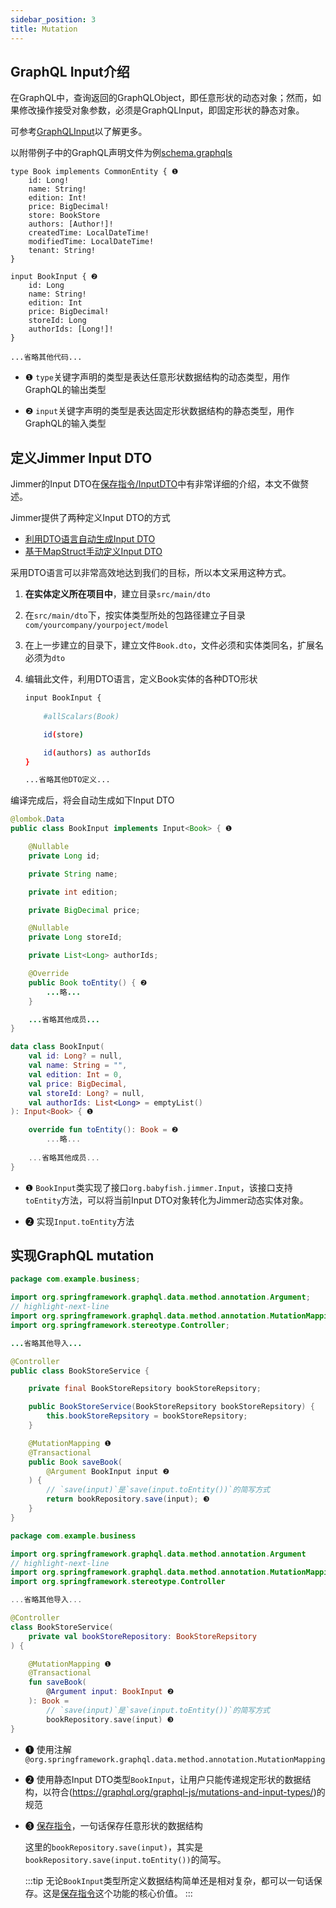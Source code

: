 ```yaml
---
sidebar_position: 3
title: Mutation
---
```



## GraphQL Input介绍

在GraphQL中，查询返回的GraphQLObject，即任意形状的动态对象；然而，如果修改操作接受对象参数，必须是GraphQLInput，即固定形状的静态对象。

可参考[GraphQLInput](https://graphql.org/graphql-js/mutations-and-input-types/)以了解更多。

以附带例子中的GraphQL声明文件为例[schema.graphqls](https://github.com/babyfish-ct/jimmer/blob/main/example/java/jimmer-sql-graphql/src/main/resources/graphql/schema.graphqls)

```
type Book implements CommonEntity { ❶
    id: Long!
    name: String!
    edition: Int!
    price: BigDecimal!
    store: BookStore
    authors: [Author!]!
    createdTime: LocalDateTime!
    modifiedTime: LocalDateTime!
    tenant: String!
}

input BookInput { ❷
    id: Long
    name: String!
    edition: Int
    price: BigDecimal!
    storeId: Long
    authorIds: [Long!]!
}

...省略其他代码...
```

-   ❶ `type`关键字声明的类型是表达任意形状数据结构的动态类型，用作GraphQL的输出类型

-   ❷ `input`关键字声明的类型是表达固定形状数据结构的静态类型，用作GraphQL的输入类型

## 定义Jimmer Input DTO

Jimmer的Input DTO在[保存指令/InputDTO](../mutation/save-command/input-dto)中有非常详细的介绍，本文不做赘述。

Jimmer提供了两种定义Input DTO的方式

-   [利用DTO语言自动生成Input DTO](../object/view/dto-language)
-   [基于MapStruct手动定义Input DTO](../object/view/mapstruct)

采用DTO语言可以非常高效地达到我们的目标，所以本文采用这种方式。

1.  **在实体定义所在项目中**，建立目录`src/main/dto`

2.  在`src/main/dto`下，按实体类型所处的包路径建立子目录`com/yourcompany/yourpoject/model`

3.  在上一步建立的目录下，建立文件`Book.dto`，文件必须和实体类同名，扩展名必须为`dto`

4.  编辑此文件，利用DTO语言，定义Book实体的各种DTO形状

    ```sh title="Book.dto"
    input BookInput {
        
        #allScalars(Book)

        id(store)

        id(authors) as authorIds
    }

    ...省略其他DTO定义...
    ```

编译完成后，将会自动生成如下Input DTO

<Tabs groupId="language">
<TabItem value="java" label="Java">

```java title="BookInput.java"
@lombok.Data
public class BookInput implements Input<Book> { ❶

    @Nullable
    private Long id;

    private String name;

    private int edition;

    private BigDecimal price;

    @Nullable
    private Long storeId;

    private List<Long> authorIds;

    @Override
    public Book toEntity() { ❷
        ...略...
    }

    ...省略其他成员...
}
```

</TabItem>
<TabItem value="kotlin" label="Kotlin">

```kotlin title="BookInput.kt"
data class BookInput(
    val id: Long? = null,
    val name: String = "",
    val edition: Int = 0,
    val price: BigDecimal,
    val storeId: Long? = null,
    val authorIds: List<Long> = emptyList()
): Input<Book> { ❶

    override fun toEntity(): Book = ❷
        ...略...
    
    ...省略其他成员...
}
```

</TabItem>
</Tabs>

-   ❶ `BookInput`类实现了接口`org.babyfish.jimmer.Input`，该接口支持`toEntity`方法，可以将当前Input DTO对象转化为Jimmer动态实体对象。

-   ❷ 实现`Input.toEntity`方法

## 实现GraphQL mutation

<Tabs groupId="language">
<TabItem value="java" label="Java">

```java title="BookStoreService.java"
package com.example.business;

import org.springframework.graphql.data.method.annotation.Argument;
// highlight-next-line
import org.springframework.graphql.data.method.annotation.MutationMapping;
import org.springframework.stereotype.Controller;

...省略其他导入...

@Controller
public class BookStoreService {

    private final BookStoreRepsitory bookStoreRepsitory;

    public BookStoreService(BookStoreRepsitory bookStoreRepsitory) {
        this.bookStoreRepsitory = bookStoreRepsitory;
    }

    @MutationMapping ❶
    @Transactional
    public Book saveBook(
        @Argument BookInput input ❷
    ) {
        // `save(input)`是`save(input.toEntity())`的简写方式
        return bookRepository.save(input); ❸
    }
}
```

</TabItem>
<TabItem value="kotlin" label="Kotlin">

```kotlin title="BookStoreService.kt"
package com.example.business

import org.springframework.graphql.data.method.annotation.Argument
// highlight-next-line
import org.springframework.graphql.data.method.annotation.MutationMapping
import org.springframework.stereotype.Controller

...省略其他导入...

@Controller
class BookStoreService(
    private val bookStoreRepository: BookStoreRepsitory
) {

    @MutationMapping ❶
    @Transactional
    fun saveBook(
        @Argument input: BookInput ❷
    ): Book =
        // `save(input)`是`save(input.toEntity())`的简写方式
        bookRepository.save(input) ❸
}
```

</TabItem>
</Tabs>

-   ❶ 使用注解`@org.springframework.graphql.data.method.annotation.MutationMapping`

-   ❷ 使用静态Input DTO类型`BookInput`，让用户只能传递规定形状的数据结构，以符合(https://graphql.org/graphql-js/mutations-and-input-types/)的规范

-   ❸ [保存指令](../mutation/save-command)，一句话保存任意形状的数据结构

    这里的`bookRepository.save(input)`，其实是`bookRepository.save(input.toEntity())`的简写。

    :::tip
    无论`BookInput`类型所定义数据结构简单还是相对复杂，都可以一句话保存。这是[保存指令](../mutation/save-command)这个功能的核心价值。
    :::
